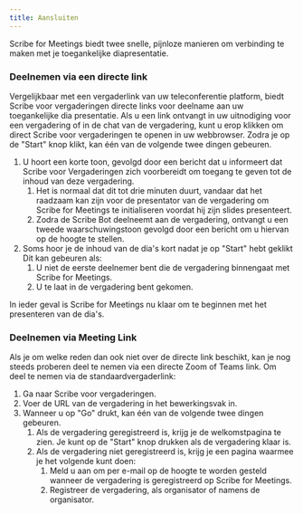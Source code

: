 ```yaml
---
title: Aansluiten
---
```



Scribe for Meetings biedt twee snelle, pijnloze manieren om verbinding te maken met je toegankelijke diapresentatie.

### Deelnemen via een directe link

Vergelijkbaar met een vergaderlink van uw teleconferentie platform, biedt Scribe voor vergaderingen directe links voor deelname aan uw toegankelijke dia presentatie. Als u een link ontvangt in uw uitnodiging voor een vergadering of in de chat van de vergadering, kunt u erop klikken om direct Scribe voor vergaderingen te openen in uw webbrowser. Zodra je op de "Start" knop klikt, kan één van de volgende twee dingen gebeuren.
1. U hoort een korte toon, gevolgd door een bericht dat u informeert dat Scribe voor Vergaderingen zich voorbereidt om toegang te geven tot de inhoud van deze vergadering.
    1. Het is normaal dat dit tot drie minuten duurt, vandaar dat het raadzaam kan zijn voor de presentator van de vergadering om Scribe for Meetings te initialiseren voordat hij zijn slides presenteert.
    1. Zodra de Scribe Bot deelneemt aan de vergadering, ontvangt u een tweede waarschuwingstoon gevolgd door een bericht om u hiervan op de hoogte te stellen.
1. Soms hoor je de inhoud van de dia's kort nadat je op "Start" hebt geklikt Dit kan gebeuren als:
    1. U niet de eerste deelnemer bent die de vergadering binnengaat met Scribe for Meetings.
    1. U te laat in de vergadering bent gekomen.

In ieder geval is Scribe for Meetings nu klaar om te beginnen met het presenteren van de dia's.

### Deelnemen via Meeting Link

Als je om welke reden dan ook niet over de directe link beschikt, kan je nog steeds proberen deel te nemen via een directe Zoom of Teams link. Om deel te nemen via de standaardvergaderlink:
1. Ga naar Scribe voor vergaderingen.
1. Voer de URL van de vergadering in het bewerkingsvak in.
1. Wanneer u op "Go" drukt, kan één van de volgende twee dingen gebeuren.
    1. Als de vergadering geregistreerd is, krijg je de welkomstpagina te zien. Je kunt op de "Start" knop drukken als de vergadering klaar is.
    1. Als de vergadering niet geregistreerd is, krijg je een pagina waarmee je het volgende kunt doen:
        1. Meld u aan om per e-mail op de hoogte te worden gesteld wanneer de vergadering is geregistreerd op Scribe for Meetings.
        1. Registreer de vergadering, als organisator of namens de organisator.
